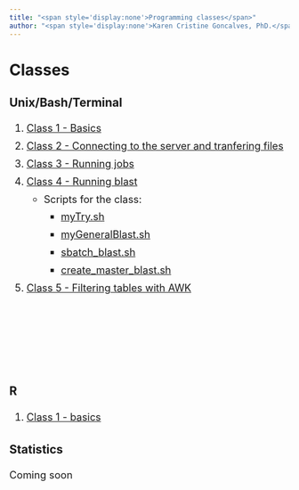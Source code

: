```yaml
---
title: "<span style='display:none'>Programming classes</span>"
author: "<span style='display:none'>Karen Cristine Goncalves, PhD.</span>"
---
```


<style>

p, ol {
font-size: 1.3em;
line-height: 1.75em
}
</style>

# Classes {.tabset .tabset-pill .tabset-fade}

## Unix/Bash/Terminal

1. [Class 1 - Basics](./unix/Class1_BasicCommands.html)
1. [Class 2 - Connecting to the server and tranfering files](./unix/Class2_Connection_FileTransfer.html)
1. [Class 3 - Running jobs ](./unix/Class3_runningJobs.html)
1. [Class 4 - Running blast ](./unix/Class4_blast.html)
	- Scripts for the class:
	  - [myTry.sh](./unix/scripts_for_class/myTry.sh)
	  - [myGeneralBlast.sh](./unix/scripts_for_class/myGeneralBlast.sh)
	  - [sbatch_blast.sh](./unix/scripts_for_class/sbatch_blast.sh)
	  - [create_master_blast.sh](./unix/scripts_for_class/create_master_blast.sh)
1. [Class 5 - Filtering tables with AWK ](./unix/Class5_AWK.html)
<br><br><br><br><br>

## R 

1. [Class 1 - basics](./r/basis.html)

## Statistics

Coming soon
